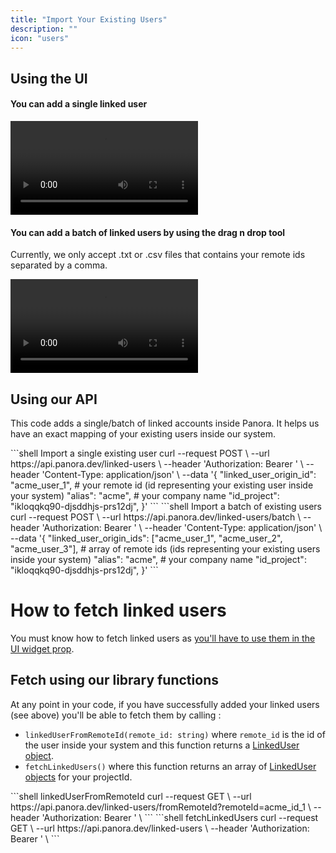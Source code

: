 ```yaml
---
title: "Import Your Existing Users"
description: ""
icon: "users"
---
```


## Using the UI

#### You can add a single linked user

<Frame type="glass">
  <video
    controls
    className="w-full aspect-video"
    src="/images/linkedusers.mp4"
  ></video>
</Frame>

#### You can add a batch of linked users by using the drag n drop tool
<Info>Currently, we only accept .txt or .csv files that contains your remote ids separated by a comma.</Info>
<Frame type="glass">
  <video
    controls
    className="w-full aspect-video"
    src="/images/linkedusersbatch.mp4"
  ></video>
</Frame>

## Using our API

This code adds a single/batch of linked accounts inside Panora. It helps us have an exact mapping of your existing users inside our system.

<CodeGroup> 
 ```shell Import a single existing user
  curl --request POST \
      --url https://api.panora.dev/linked-users \
      --header 'Authorization: Bearer <MY_API_KEY>' \
      --header 'Content-Type: application/json' \
      --data '{
          "linked_user_origin_id": "acme_user_1", # your remote id (id representing your existing user inside your system)
          "alias": "acme", # your company name
          "id_project": "ikloqqkq90-djsddhjs-prs12dj",
      }'
  ```
    ```shell Import a batch of existing users
    curl --request POST \
        --url https://api.panora.dev/linked-users/batch \
        --header 'Authorization: Bearer <MY_API_KEY>' \
        --header 'Content-Type: application/json' \
        --data '{
            "linked_user_origin_ids": ["acme_user_1", "acme_user_2", "acme_user_3"], # array of remote ids (ids representing your existing users inside your system)
            "alias": "acme", # your company name
            "id_project": "ikloqqkq90-djsddhjs-prs12dj",
        }'
    ```
</CodeGroup>

# How to fetch linked users

You must know how to fetch linked users as [you'll have to use them in the UI widget prop](/recipes/embed-catalog).

## Fetch using our library functions

At any point in your code, if you have successfully added your linked users (see above) you'll be able to fetch them by calling :

- `linkedUserFromRemoteId(remote_id: string)` where `remote_id` is the id of the user inside your system and this function returns a [LinkedUser object](/glossary/linked-account-object).
- `fetchLinkedUsers()` where this function returns an array of [LinkedUser objects](/glossary/linked-account-object) for your projectId.

<CodeGroup>
 ```shell linkedUserFromRemoteId
    curl --request GET \
            --url https://api.panora.dev/linked-users/fromRemoteId?remoteId=acme_id_1 \
            --header 'Authorization: Bearer <MY_API_KEY>' \
    ```
    ```shell fetchLinkedUsers
    curl --request GET \
            --url https://api.panora.dev/linked-users \
            --header 'Authorization: Bearer <MY_API_KEY>' \
    ```
</CodeGroup>
